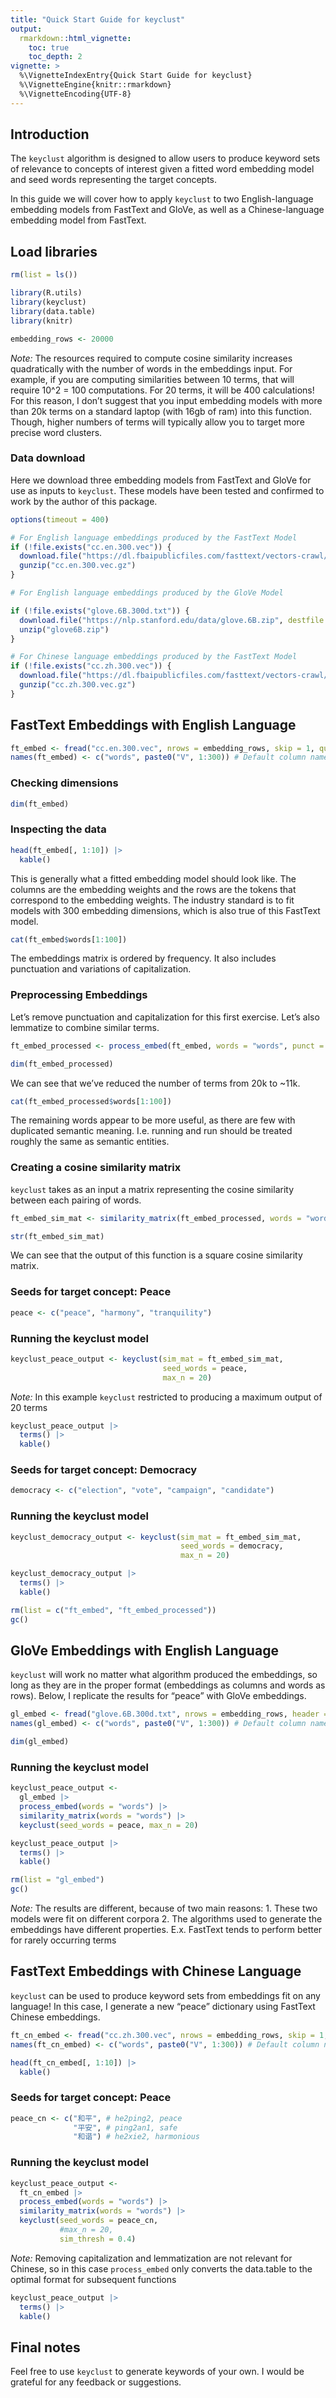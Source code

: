 ```yaml
---
title: "Quick Start Guide for keyclust"
output:
  rmarkdown::html_vignette:
    toc: true
    toc_depth: 2
vignette: >
  %\VignetteIndexEntry{Quick Start Guide for keyclust}
  %\VignetteEngine{knitr::rmarkdown}
  %\VignetteEncoding{UTF-8}
---
```


## Introduction
The `keyclust` algorithm is designed to allow users to produce keyword sets of relevance to concepts of interest given a fitted word embedding model and seed words representing the target concepts. 

In this guide we will cover how to apply `keyclust` to two English-language embedding models from FastText and GloVe, as well as a Chinese-language embedding model from FastText.


## Load libraries
```r
rm(list = ls())

library(R.utils)
library(keyclust)
library(data.table)
library(knitr)

embedding_rows <- 20000
```

*Note:* The resources required to compute cosine similarity increases quadratically with the number of words in the embeddings input. For example, if you are computing similarities between 10 terms, that will require 10^2 = 100 computations. For 20 terms, it will be 400 calculations! For this reason, I don’t suggest that you input embedding models with more than 20k terms on a standard laptop (with 16gb of ram) into this function. Though, higher numbers of terms will typically allow you to target more precise word clusters.

### Data download

Here we download three embedding models from FastText and GloVe for use as inputs to `keyclust`. These models have been tested and confirmed to work by the author of this package.

```r
options(timeout = 400)

# For English language embeddings produced by the FastText Model
if (!file.exists("cc.en.300.vec")) {
  download.file("https://dl.fbaipublicfiles.com/fasttext/vectors-crawl/cc.en.300.vec.gz",  destfile = "cc.en.300.vec.gz")
  gunzip("cc.en.300.vec.gz")
}

# For English language embeddings produced by the GloVe Model

if (!file.exists("glove.6B.300d.txt")) {
  download.file("https://nlp.stanford.edu/data/glove.6B.zip", destfile = "glove6B.zip")
  unzip("glove6B.zip")
}

# For Chinese language embeddings produced by the FastText Model
if (!file.exists("cc.zh.300.vec")) {
  download.file("https://dl.fbaipublicfiles.com/fasttext/vectors-crawl/cc.zh.300.vec.gz",  destfile = "cc.zh.300.vec.gz")
  gunzip("cc.zh.300.vec.gz")
}
```


## FastText Embeddings with English Language

```r
ft_embed <- fread("cc.en.300.vec", nrows = embedding_rows, skip = 1, quote = "")
names(ft_embed) <- c("words", paste0("V", 1:300)) # Default column names are not great
```

### Checking dimensions

```r
dim(ft_embed)
```

### Inspecting the data

```r
head(ft_embed[, 1:10]) |> 
  kable()
```

This is generally what a fitted embedding model should look like. The columns are the embedding weights and the rows are the tokens that correspond to the embedding weights. The industry standard is to fit models with 300 embedding dimensions, which is also true of this FastText model.


```r
cat(ft_embed$words[1:100])
```

The embeddings matrix is ordered by frequency. It also includes punctuation and variations of capitalization.

### Preprocessing Embeddings

Let's remove punctuation and capitalization for this first exercise. Let's also lemmatize to combine similar terms.

```r
ft_embed_processed <- process_embed(ft_embed, words = "words", punct = TRUE, tolower = TRUE, lemmatize = TRUE)
```

```r
dim(ft_embed_processed)
```

We can see that we've reduced the number of terms from 20k to ~11k.

```r
cat(ft_embed_processed$words[1:100])
```

The remaining words appear to be more useful, as there are few with duplicated semantic meaning. I.e. running and run should be treated roughly the same as semantic entities.

### Creating a cosine similarity matrix

`keyclust` takes as an input a matrix representing the cosine similarity between each pairing of words.

```r
ft_embed_sim_mat <- similarity_matrix(ft_embed_processed, words = "words")
```


```r
str(ft_embed_sim_mat)
```

We can see that the output of this function is a square cosine similarity matrix.

### Seeds for target concept: Peace

```r
peace <- c("peace", "harmony", "tranquility")
```

### Running the keyclust model
```r
keyclust_peace_output <- keyclust(sim_mat = ft_embed_sim_mat,
                                  seed_words = peace,
                                  max_n = 20)
```

*Note:* In this example `keyclust` restricted to producing a maximum output of 20 terms

```r
keyclust_peace_output |>
  terms() |>
  kable()
```


### Seeds for target concept: Democracy
```r
democracy <- c("election", "vote", "campaign", "candidate")
```

### Running the keyclust model
```r
keyclust_democracy_output <- keyclust(sim_mat = ft_embed_sim_mat,
                                      seed_words = democracy,
                                      max_n = 20)
```

```r
keyclust_democracy_output |>
  terms() |>
  kable()
```

```r
rm(list = c("ft_embed", "ft_embed_processed"))
gc()
```


## GloVe Embeddings with English Language

`keyclust` will work no matter what algorithm produced the embeddings, so long as they are in the proper format (embeddings as columns and words as rows). Below, I replicate the results for "peace" with GloVe embeddings.

```r
gl_embed <- fread("glove.6B.300d.txt", nrows = embedding_rows, header = TRUE, quote = "")
names(gl_embed) <- c("words", paste0("V", 1:300)) # Default column names are not great
```

```r
dim(gl_embed)
```

### Running the keyclust model
```r
keyclust_peace_output <-
  gl_embed |>
  process_embed(words = "words") |>
  similarity_matrix(words = "words") |>
  keyclust(seed_words = peace, max_n = 20)
```

```r
keyclust_peace_output |>
  terms() |>
  kable()
```

```r
rm(list = "gl_embed")
gc()
```

*Note:* The results are different, because of two main reasons:
1. These two models were fit on different corpora
2. The algorithms used to generate the embeddings have different properties. E.x. FastText tends to perform better for rarely occurring terms

## FastText Embeddings with Chinese Language

`keyclust` can be used to produce keyword sets from embeddings fit on any language! In this case, I generate a new "peace" dictionary using FastText Chinese embeddings.

```r
ft_cn_embed <- fread("cc.zh.300.vec", nrows = embedding_rows, skip = 1, quote = "")
names(ft_cn_embed) <- c("words", paste0("V", 1:300)) # Default column names are not great
```

```r
head(ft_cn_embed[, 1:10]) |>
  kable()
```

### Seeds for target concept: Peace
```r
peace_cn <- c("和平", # he2ping2, peace
              "平安", # ping2an1, safe
              "和谐") # he2xie2, harmonious
```

### Running the keyclust model
```r
keyclust_peace_output <-
  ft_cn_embed |>
  process_embed(words = "words") |>
  similarity_matrix(words = "words") |>
  keyclust(seed_words = peace_cn,
           #max_n = 20,
           sim_thresh = 0.4)
```

*Note:* Removing capitalization and lemmatization are not relevant for Chinese, so in this case `process_embed` only converts the data.table to the optimal format for subsequent functions

```r
keyclust_peace_output |>
  terms() |>
  kable()
```

## Final notes

Feel free to use `keyclust` to generate keywords of your own. I would be grateful for any feedback or suggestions.
